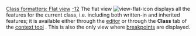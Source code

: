 [[Property:title|Class formatters: Flat view]]
[[Property:weight|-12]]
The flat view  [[Image:view-flat-icon]] displays all the features for the current class, i.e. including both written-in and inherited features; it is available either through the [[EiffelStudio Editor|editor]]  or through the '''Class''' tab of the [[EiffelStudio window overview|context tool]] . This is also the only view where [[Breakpoints|breakpoints]]  are displayed. 

{{warning| '''Caution''': For classes with many [[Ancestors|ancestors]] , computation of the flat view may require a few seconds. }}

{{note| '''Note''': This view is not available to .NET classes which are imported through by means of an assembly. This is because the assembly .exe or .dll exposes only the interface methods and therefore is no implementation to display. Such classes may be viewed, in a clickable format using the Contract View or Interface View. }}

{{seealso| '''See Also''' <br/>
[[Flat Contract view|Flat Contract view]]  }}




